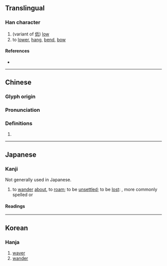 {{character info/new}}
==Translingual==

===Han character===
{{Han char|rn=60|rad=彳|as=05|sn=8|four=22240|canj=HOHPM|ids=⿰彳氐}}

# (variant of [[低]]) [[low]]
# to [[lower]], [[hang]], [[bend]], [[bow]]

====References====
* {{Han ref|kx=0365.280|dkj=10069|dj=0685.190|hdz=20817.030|uh=5F7D|ud=24445|bh=CC77|bd=52343}}

----

==Chinese==
{{zh-forms}}

===Glyph origin===
{{Han etym}}

===Pronunciation===
{{zh-pron
|m=dī
|c=dai1
|mn=
|mc=y
|oc=y
|cat=
}}

===Definitions===
{{zh-hanzi}}

# {{rfdef|zh}}

----

==Japanese==

===Kanji===
{{ja-kanji|grade=uc|rs=彳05}}

Not generally used in Japanese.
# to [[wander]] [[about]], to [[roam]]; to be [[unsettled]]; to be [[lost]]: {{l|ja|さまよう|tr=''samayou''}}, more commonly spelled {{l|ja|彷徨う}} or {{l|ja|さ迷う}}

====Readings====
{{ja-readings
|goon=たい, じ
|kanon=てい, ち
|kun=さまよ-う
}}

----

==Korean==

===Hanja===
{{ko-hanja|hangeul=[[지]]|eumhun=|rv=ji|mr=chi|y=ci}}

# [[waver]]
# [[wander]]